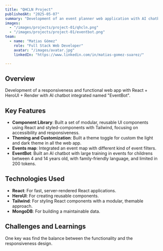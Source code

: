 ---
title: "QHCLN Project"
publishedAt: "2025-05-07"
summary: "Development of an event planner web application with AI chatbot integrated"
images:
  - "/images/projects/project-01/qhcln.png"
  - "/images/projects/project-01/eventbot.png"
team:
  - name: "Matias Gómez"
    role: "Full Stack Web Developer"
    avatar: "/images/avatar.jpg"
    linkedIn: "https://www.linkedin.com/in/matias-gomez-suarez/"

---

## Overview

Development of a responsiveness and functional web app with React + HeroUI + Render with AI chatbot integrated named "EventBot".

## Key Features

- **Component Library**: Built a set of modular, reusable UI components using React and styled-components with Tailwind, focusing on accessibility and responsiveness.
- **Theming and Customization**: Built a theme toggle for custom the light and dark theme in all the web app.
- **Events map**: Integrated an event map with different kind of event filters.
- **EventBot**: Built an AI chatbot with large training in events for childrens between 4 and 14 years old, with family-friendly language, and limited in 200 tokens.

## Technologies Used

- **React**: For fast, server-rendered React applications.
- **HeroUI**: For creating reusable components.
- **Tailwind**: For styling React components with a modular, themable approach.
- **MongoDB**: For building a maintainable data.

## Challenges and Learnings

One key was find the balance between the functionality and the responsiveness design.
